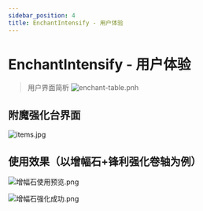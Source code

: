```yaml
---
sidebar_position: 4
title: EnchantIntensify - 用户体验
---
```


# EnchantIntensify - 用户体验
> 用户界面简析
![enchant-table.pnh](/enchant-intensify/enchant-table.jpg)

## 附魔强化台界面
![items.jpg](/enchant-intensify/items.jpg)

## 使用效果（以增幅石+锋利强化卷轴为例）

![增幅石使用预览.png](/enchant-intensify/增幅石使用预览.png)

![增幅石强化成功.png](/enchant-intensify/增幅石强化成功.png)